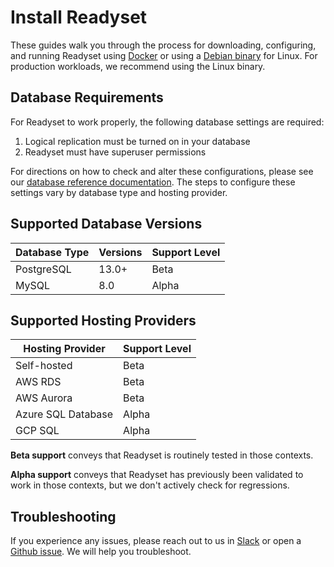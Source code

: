 

# Install Readyset

These guides walk you through the process for downloading, configuring, and running Readyset using 
[Docker](/get-started/install-rs/docker) or using a [Debian binary](/get-started/install-rs/binaries) for Linux. For production workloads, we recommend using the Linux binary. 

## Database Requirements

For Readyset to work properly, the following database settings are required: 
1. Logical replication must be turned on in your database
2. Readyset must have superuser permissions

For directions on how to check and alter these configurations, please see our 
[database reference documentation](/reference/configure-your-database). The steps to 
configure these settings vary by database 
type and hosting provider. 

## Supported Database Versions

| Database Type | Versions | Support Level |
| ----------- | ----------- | ----------- |
| PostgreSQL | 13.0+ | Beta |
| MySQL  | 8.0 | Alpha |


## Supported Hosting Providers

|  Hosting Provider | Support Level |
| ----------- | ----------- |
| Self-hosted | Beta |
| AWS RDS | Beta |
| AWS Aurora | Beta |
| Azure SQL Database | Alpha |
| GCP SQL | Alpha |


**Beta support** conveys that Readyset is routinely tested in those contexts. 

**Alpha support** conveys that Readyset has previously been validated to work in those contexts, but we don't actively check for regressions. 

## Troubleshooting 

If you experience any issues, please reach out to us in [Slack](https://join.slack.com/t/readysetcommunity/shared_invite/zt-2272gtiz4-0024xeRJUPGWlRETQrGkFw)
or open a [Github issue](https://github.com/readysettech/readyset/issues/new/choose). We will help you troubleshoot. 



<Cards>
  <Card title="Install Readyset with Docker" href="/get-started/install-rs/docker" />
  <Card title="Install Readyset on Linux with binary package" href="/get-started/install-rs/binaries" />
</Cards>

